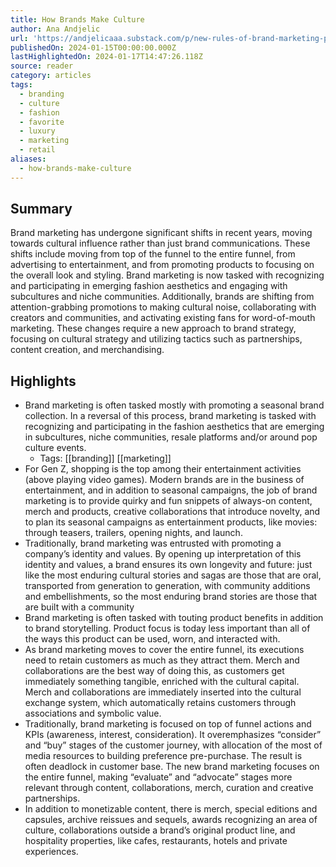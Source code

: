 ```yaml
---
title: How Brands Make Culture
author: Ana Andjelic
url: 'https://andjelicaaa.substack.com/p/new-rules-of-brand-marketing-part'
publishedOn: 2024-01-15T00:00:00.000Z
lastHighlightedOn: 2024-01-17T14:47:26.118Z
source: reader
category: articles
tags:
  - branding
  - culture
  - fashion
  - favorite
  - luxury
  - marketing
  - retail
aliases:
  - how-brands-make-culture
---
```

## Summary

Brand marketing has undergone significant shifts in recent years, moving towards cultural influence rather than just brand communications. These shifts include moving from top of the funnel to the entire funnel, from advertising to entertainment, and from promoting products to focusing on the overall look and styling. Brand marketing is now tasked with recognizing and participating in emerging fashion aesthetics and engaging with subcultures and niche communities. Additionally, brands are shifting from attention-grabbing promotions to making cultural noise, collaborating with creators and communities, and activating existing fans for word-of-mouth marketing. These changes require a new approach to brand strategy, focusing on cultural strategy and utilizing tactics such as partnerships, content creation, and merchandising.

## Highlights
- Brand marketing is often tasked mostly with promoting a seasonal brand collection. In a reversal of this process, brand marketing is tasked with recognizing and participating in the fashion aesthetics that are emerging in subcultures, niche communities, resale platforms and/or around pop culture events.
    - Tags: [[branding]] [[marketing]] 
- For Gen Z, shopping is the top among their entertainment activities (above playing video games). Modern brands are in the business of entertainment, and in addition to seasonal campaigns, the job of brand marketing is to provide quirky and fun snippets of always-on content, merch and products, creative collaborations that introduce novelty, and to plan its seasonal campaigns as entertainment products, like movies: through teasers, trailers, opening nights, and launch.
- Traditionally, brand marketing was entrusted with promoting a company’s identity and values. By opening up interpretation of this identity and values, a brand ensures its own longevity and future: just like the most enduring cultural stories and sagas are those that are oral, transported from generation to generation, with community additions and embellishments, so the most enduring brand stories are those that are built with a community
- Brand marketing is often tasked with touting product benefits in addition to brand storytelling. Product focus is today less important than all of the ways this product can be used, worn, and interacted with.
- As brand marketing moves to cover the entire funnel, its executions need to retain customers as much as they attract them. Merch and collaborations are the best way of doing this, as customers get immediately something tangible, enriched with the cultural capital. Merch and collaborations are immediately inserted into the cultural exchange system, which automatically retains customers through associations and symbolic value.
- Traditionally, brand marketing is focused on top of funnel actions and KPIs (awareness, interest, consideration). It overemphasizes “consider” and “buy” stages of the customer journey, with allocation of the most of media resources to building preference pre-purchase. The result is often deadlock in customer base. The new brand marketing focuses on the entire funnel, making “evaluate” and “advocate” stages more relevant through content, collaborations, merch, curation and creative partnerships.
- In addition to monetizable content, there is merch, special editions and capsules, archive reissues and sequels, awards recognizing an area of culture, collaborations outside a brand’s original product line, and hospitality properties, like cafes, restaurants, hotels and private experiences.
